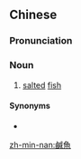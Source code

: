 {{also|咸鱼}}
==Chinese==
{{zh-forms|s=咸鱼}}

===Pronunciation===
{{zh-pron
|m=xiányú
|c=haam4 jyu4,haam4 jyu4-2
|h=pfs=hàm-ǹg
|mn=kiâm-hî/kiâm-hû
|cat=n
}}

===Noun===
{{zh-noun}}

# [[salted]] [[fish]]

====Synonyms====
* {{zh-l|醃魚}}

{{zh-cat|Foods}}

[[zh-min-nan:鹹魚]]